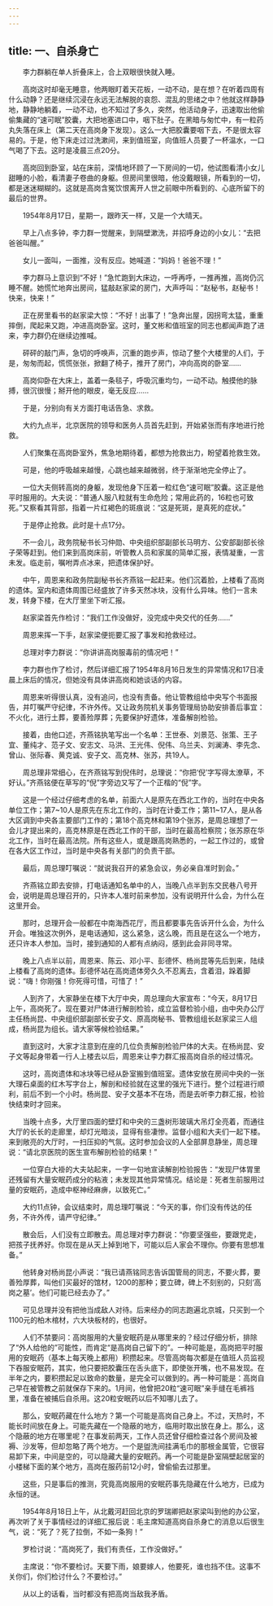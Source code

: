 ```yaml
---
---
---
```

title: 一、自杀身亡
---




　　李力群躺在单人折叠床上，合上双眼很快就入睡。

　　高岗这时却毫无睡意，他两眼盯着天花板，一动不动，是在想？在听着四周有什么动静？还是继续沉浸在永远无法解脱的哀怨、混乱的思绪之中？他就这样静静地，静静地躺着，一动不动，也不知过了多久，突然，他活动身子，迅速取出他偷偷集藏的“速可眠”胶囊，大把地塞进口中，咽下肚子。在黑暗与匆忙中，有一粒药丸失落在床上（第二天在高岗身下发现）。这么一大把胶囊要咽下去，不是很太容易的。于是，他下床走过过洗漱间，来到值班室，向值班人员要了一杯温水，一口气喝了下去。这时是凌晨三点20分。

　　高岗回到卧室，站在床前，深情地环顾了一下房间的一切，他试图看清小女儿甜睡的小脸，看清妻子卷曲的身躯。但房间里很暗，他没戴眼镜，所看到的一切，都是迷迷糊糊的。这就是高岗含冤饮恨离开人世之前眼中所看到的、心底所留下的最后的世界。

　　1954年8月17日，星期一，跟昨天一样，又是一个大晴天。

　　早上八点多钟，李力群一觉醒来，到隔壁漱洗，并招呼身边的小女儿：“去把爸爸叫醒。”

　　女儿一面叫，一面推，没有反应。她喊道：“妈妈！爸爸不理！”

　　李力群马上意识到“不好！”急忙跑到大床边，一呼再呼，一推再推，高岗仍沉睡不醒。她慌忙地奔出房间，猛敲赵家梁的房门，大声呼叫：“赵秘书，赵秘书！快来，快来！”

　　正在房里看书的赵家梁大惊：“不好！出事了！”急奔出屋，因拐弯太猛，重重摔倒，爬起来又跑，冲进高岗卧室。这时，董文彬和值班室的同志也都闻声跑了进来，李力群仍在继续边推喊。

　　砰砰的敲门声，急切的呼唤声，沉重的跑步声，惊动了整个大楼里的人们，于是，匆匆而起，慌慌张张，掀翻了椅子，推开了房门，冲向高岗的卧室……

　　高岗仰卧在大床上，盖着一条毯子，呼吸沉重均匀，一动不动。触摸他的脉搏，很沉很慢；掰开他的眼皮，毫无反应……

　　于是，分别向有关方面打电话告急、求救。

　　大约九点半，北京医院的领导和医务人员首先赶到，开始紧张而有序地进行抢救。

　　人们聚集在高岗卧室外，焦急地期待着，都想为抢救出力，盼望着抢救生效。

　　可是，他的呼吸越来越慢，心跳也越来越微弱，终于渐渐地完全停止了。

　　一位大夫侧转高岗的身躯，发现他身下压着一粒红色“速可眠”胶囊。这正是他平时服用的。大夫说：“普通人服八粒就有生命危险；常用此药的，16粒也可致死。”又察看其背部，指着一片红褐色的斑痕说：“这是死斑，是真死的症状。”

　　于是停止抢救。此时是十点17分。

　　不一会儿，政务院秘书长习仲勋、中央组织部副部长马明方、公安部副部长徐子荣等赶到。他们来到高岗床前，听管教人员和家属的简单汇报，表情凝重，一言未发。临走前，嘱咐弄点冰来，把遗体保护好。

　　中午，周恩来和政务院副秘书长齐燕铭一起赶来。他们沉着脸，上楼看了高岗的遗体。室内和遗体周围已经盛放了许多天然冰块，没有什么异味。他们一言未发，转身下楼，在大厅里坐下听汇报。

　　赵家梁首先作检讨：“我们工作没做好，没完成中央交代的任务……”

　　周恩来挥一下手，赵家梁便扼要汇报了事发和抢救经过。

　　总理对李力群说：“你讲讲高岗服毒前的情况吧！”

　　李力群也作了检讨，然后详细汇报了1954年8月16日发生的异常情况和17日凌晨上床后的情况，但她没有具体讲高岗和她谈话的内容。

　　周恩来听得很认真，没有追问，也没有责备。他让管教组给中央写个书面报告，并叮嘱严守纪律，不许外传。又让政务院机关事务管理局协助安排善后事宜：不火化，进行土葬，要善殓厚葬；先要保护好遗体，准备解剖检验。

　　接着，由他口述，齐燕铭执笔写出一个名单：王世泰、刘景范、张策、王子宜、董纯才、范子文、安志文、马洪、王光伟、倪伟、乌兰夫、刘澜涛、李先念、曾山、张际春、黄克诚、安子文、高克林、张苏，共19人。

　　周总理非常细心，在齐燕铭写到倪伟时，总理说：“你把‘倪’字写得太潦草，不好认。”齐燕铭便在草写的“倪”字旁边又写了一个正楷的“倪”字。

　　这是一个经过仔细考虑的名单，前面六人是原先在西北工作的，当时在中央各单位工作；第7~10人是原先在东北工作的，当时在计委工作；第11~17人，是从各大区调到中央各主要部门工作的；第18个高克林和第19个张苏，是周总理想了一会儿才提出来的，高克林原是在西北工作的干部，当时在最高检察院；张苏原在华北工作，当时在最高法院。所有这些人，或是跟高岗熟悉的，一起工作过的，或曾在各大区工作过，当时是中央各有关部门的负责干部。

　　最后，周总理叮嘱说：“就说我召开的紧急会议，务必亲自准时到会。”

　　齐燕铭立即去安排，打电话通知名单中的人，当晚八点半到东交民巷八号开会，说明是周总理召开的，只许本人准时前来参加，没有说明开什么会，为什么在这里开会。

　　那时，总理开会一般都在中南海西花厅，而且都要事先告诉开什么会，为什么开会。唯独这次例外，是电话通知，这么紧急，这么晚，而且是在这么一个地方，还只许本人参加。当时，接到通知的人都有点纳闷，感到此会非同寻常。

　　晚上八点半以前，周恩来、陈云、邓小平、彭德怀、杨尚昆等先后到来，陆续上楼看了高岗的遗体。彭德怀站在高岗遗体旁久久不忍离去，含着泪，跺着脚说：“嗨！你刚强！你死得可惜，可惜了！”

　　人到齐了，大家静坐在楼下大厅中央，周总理向大家宣布：“今天，8月17日上午，高岗死了。现在要对尸体进行解剖检验，成立监督检验小组，由中央办公厅主任杨尚昆、中央组织部副部长安子文、原高岗秘书、管教组组长赵家梁三人组成，杨尚昆为组长。请大家等候检验结果。”

　　直到这时，大家才注意到在座的几位负责解剖检验尸体的大夫。在杨尚昆、安子文等起身带着一行人上楼去以后，周恩来让李力群汇报高岗自杀的经过情况。

　　这时，高岗遗体和冰块等已经从卧室搬到值班室。遗体安放在房间中央的一张大理石桌面的红木写字台上，解剖和经验就在这里的强光下进行。整个过程进行顺利，前后不到一个小时。杨尚昆、安子文基本不在场，而是去听李力群汇报，检验快结束时才回来。

　　当晚十点多，大厅里四面的壁灯和中央的三盏树形玻璃大吊灯全亮着，而通往大厅的长长的走廊里，却灯光暗淡，显得有些凄惨。监督小组和大夫们一起下楼。来到敞亮的大厅时，一扫压抑的气氛。这时参加会议的人全部屏息静坐，周总理说：“请北京医院的医生宣布解剖检验的结果！”

　　一位穿白大褂的大夫站起来，一字一句地宣读解剖检验报告：“发现尸体胃里还残留有大量安眠药成分的粘液；未发现其他异常情况。结论是：死者生前服用过量的安眠药，造成中枢神经麻痹，以致死亡。”

　　大约11点钟，会议结束时，周总理叮嘱说：“今天的事，你们没有传达的任务，不许外传，请严守纪律。”

　　散会后，人们没有立即散去。周总理对李力群说：“你要坚强些，要跟党走，把孩子抚养好。你现在是从天上掉到地下，可能以后人家会不理你。你要有思想准备。”

　　他转身对杨尚昆小声说：“我已请燕铭同志告诉国管局的同志，不要火葬，要善殓厚葬，叫他们买最好的馆材，1200的那种；要立碑，碑上不刻别的，只刻‘高岗之墓’。他们可能已经去办了。”

　　可见总理并没有把他当成敌人对待。后来经办的同志跑遍北京城，只买到一个1100元的柏木棺材，六大块板材的，也很好。

　　人们不禁要问：高岗服用的大量安眠药是从哪里来的？经过仔细分析，排除了“外人给他的”可能性，而肯定“是高岗自己留下的”。一种可能是，高岗把平时服用的安眠药（基本上每天晚上都用）积攒起来。尽管高岗每次都是在值班人员监视下吞服安眠药，其实，他只要把胶囊压在舌头底下，即使张开嘴，也不易发现。在半年之内，要积攒起足以致命的数量，是完全可以做到的。再一种可能是：高岗自己早在被管教之前就保存下来的。1月间，他曾把20粒“速可眠”亲手缝在毛裤裆里，准备在被捕后自杀用。这20粒安眠药以后不知哪儿去了。

　　那么，安眠药藏在什么地方？第一个可能是高岗自己身上。不过，天热时，不能长时间放在身上。可能先藏在一个隐蔽的地方，临用时取出放在身上。那么，这个隐蔽的地方在哪里呢？在事发前两天，工作人员还曾仔细检查过各个房间及被褥、沙发等，但却忽略了两个地方。一个是盥洗间挂满毛巾的那根金属管，它很容易卸下来，中间是空的，可以隐藏大量的安眠药。再一个可能是卧室隔壁起居室的小楼梯下面的某个地方，高岗在服药前12小时，曾偷偷去过那里。

　　这些，只是事后的推测，究竟高岗服用的安眠药事先隐藏在什么地方，已成为永恒的谜。

　　1954年8月18日上午，从北戴河赶回北京的罗瑞卿把赵家梁叫到他的办公室，再次听了关于事情经过的详细汇报后说：毛主席知道高岗自杀身亡的消息以后很生气，说：“死了？死了拉倒，不如一条狗！”

　　罗检讨说：“高岗死了，我们有责任，工作没做好。”

　　主席说：“你不要检讨。天要下雨，娘要嫁人，他要死，谁也挡不住。这事不关你们，你们检讨什么？不要检讨。”

　　从以上的话看，当时都没有把高岗当敌我矛盾。